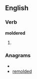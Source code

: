 
==English==

===Verb===
'''moldered'''

# {{past of|[[molder]]}}

===Anagrams===
* {{alphagram|ddeelmor}}
* [[remolded#English|remolded]]